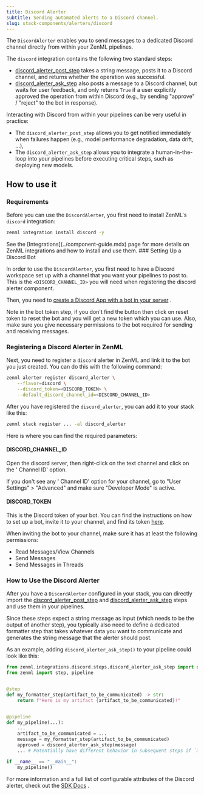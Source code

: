 ---
title: Discord Alerter
subtitle: Sending automated alerts to a Discord channel.
slug: stack-components/alerters/discord
---


The `DiscordAlerter` enables you to send messages to a dedicated Discord channel directly from within your ZenML pipelines.

The `discord` integration contains the following two standard steps:

* [discord\_alerter\_post\_step](https://sdkdocs.zenml.io/latest/integration%5Fcode%5Fdocs/integrations-discord/#zenml.integrations.discord.steps.discord%5Falerter%5Fpost%5Fstep.discord%5Falerter%5Fpost%5Fstep) takes a string message, posts it to a Discord channel, and returns whether the operation was successful.
* [discord\_alerter\_ask\_step](https://sdkdocs.zenml.io/latest/integration%5Fcode%5Fdocs/integrations-discord/#zenml.integrations.discord.steps.discord%5Falerter%5Fask%5Fstep.discord%5Falerter%5Fask%5Fstep) also posts a message to a Discord channel, but waits for user feedback, and only returns `True` if a user explicitly approved the operation from within Discord (e.g., by sending "approve" / "reject" to the bot in response).

Interacting with Discord from within your pipelines can be very useful in practice:

* The `discord_alerter_post_step` allows you to get notified immediately when failures happen (e.g., model performance degradation, data drift, ...),
* The `discord_alerter_ask_step` allows you to integrate a human-in-the-loop into your pipelines before executing critical steps, such as deploying new models.

## How to use it

### Requirements

Before you can use the `DiscordAlerter`, you first need to install ZenML's `discord` integration:

```bash
zenml integration install discord -y
```

<Info>
    See the [Integrations](../component-guide.mdx) page for more details on ZenML integrations and how to install and use them.
</Info>
### Setting Up a Discord Bot

In order to use the `DiscordAlerter`, you first need to have a Discord workspace set up with a channel that you want your pipelines to post to. This is the `<DISCORD_CHANNEL_ID>` you will need when registering the discord alerter component.

Then, you need to [create a Discord App with a bot in your server](https://discordpy.readthedocs.io/en/latest/discord.html) .

<Info>
    Note in the bot token  step, if you don't find the  button then click on reset token to reset the bot and you will get a new token which you can use. Also, make sure you give necessary permissions to the bot required for sending and receiving messages.
</Info>

### Registering a Discord Alerter in ZenML

Next, you need to register a `discord` alerter in ZenML and link it to the bot you just created. You can do this with the following command:

```Bash
zenml alerter register discord_alerter \
    --flavor=discord \
    --discord_token=<DISCORD_TOKEN> \
    --default_discord_channel_id=<DISCORD_CHANNEL_ID>
```

After you have registered the `discord_alerter`, you can add it to your stack like this:

```bash
zenml stack register ... -al discord_alerter
```

Here is where you can find the required parameters:

#### DISCORD\_CHANNEL\_ID

Open the discord server, then right-click on the text channel and click on the ' Channel ID' option.

<Info>
    If you don't see any ' Channel ID' option for your channel, go to "User Settings" > "Advanced" and make sure "Developer Mode" is active.
</Info>

#### DISCORD\_TOKEN

This is the Discord token of your bot. You can find the instructions on how to set up a bot, invite it to your channel, and find its token [here](https://discordpy.readthedocs.io/en/latest/discord.html).

<Note>
When inviting the bot to your channel, make sure it has at least the following permissions:

* Read Messages/View Channels
* Send Messages
* Send Messages in Threads
</Note>

### How to Use the Discord Alerter

After you have a `DiscordAlerter` configured in your stack, you can directly import the [discord\_alerter\_post\_step](https://sdkdocs.zenml.io/latest/integration%5Fcode%5Fdocs/integrations-discord/#zenml.integrations.discord.steps.discord%5Falerter%5Fpost%5Fstep.discord%5Falerter%5Fpost%5Fstep) and [discord\_alerter\_ask\_step](https://sdkdocs.zenml.io/latest/integration%5Fcode%5Fdocs/integrations-discord/#zenml.integrations.discord.steps.discord%5Falerter%5Fask%5Fstep.discord%5Falerter%5Fask%5Fstep) steps and use them in your pipelines.

Since these steps expect a string message as input (which needs to be the output of another step), you typically also need to define a dedicated formatter step that takes whatever data you want to communicate and generates the string message that the alerter should post.

As an example, adding `discord_alerter_ask_step()` to your pipeline could look like this:

```py
from zenml.integrations.discord.steps.discord_alerter_ask_step import discord_alerter_ask_step
from zenml import step, pipeline


@step
def my_formatter_step(artifact_to_be_communicated) -> str:
    return f"Here is my artifact {artifact_to_be_communicated}!"


@pipeline
def my_pipeline(...):
    ...
    artifact_to_be_communicated = ...
    message = my_formatter_step(artifact_to_be_communicated)
    approved = discord_alerter_ask_step(message)
    ... # Potentially have different behavior in subsequent steps if `approved`

if __name__ == "__main__":
    my_pipeline()
```

For more information and a full list of configurable attributes of the Discord alerter, check out the [SDK Docs](https://sdkdocs.zenml.io/latest/integration%5Fcode%5Fdocs/integrations-discord/#zenml.integrations.discord.alerters.discord%5Falerter.DiscordAlerter) .

